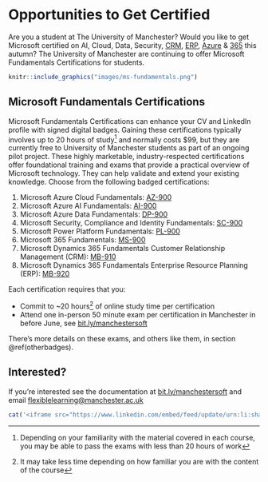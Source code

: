 # Opportunities to Get Certified {#mancrosoft}

Are you a student at The University of Manchester? Would you like to get Microsoft certified on AI, Cloud, Data, Security, [CRM](https://en.wikipedia.org/wiki/Customer_relationship_management), [ERP](https://en.wikipedia.org/wiki/Enterprise_resource_planning), [Azure](https://en.wikipedia.org/wiki/Microsoft_Azure) & [365](https://en.wikipedia.org/wiki/Enterprise_resource_planning) this autumn? The University of Manchester are continuing to offer Microsoft Fundamentals Certifications for students. 

```r
knitr::include_graphics("images/ms-fundamentals.png")
```

## Microsoft Fundamentals Certifications

Microsoft Fundamentals Certifications can enhance your CV and LinkedIn profile with signed digital badges. Gaining these certifications typically involves up to 20 hours of study^[Depending on your familiarity with the material covered in each course, you may be able to pass the exams with less than 20 hours of work] and normally costs $99, but they are currently free to University of Manchester students as part of an ongoing pilot project. These highly marketable, industry-respected certifications offer foundational training and exams that provide a practical overview of Microsoft technology. They can help validate and extend your existing knowledge. Choose from the following badged certifications:

1. Microsoft Azure Cloud Fundamentals: [AZ-900](https://learn.microsoft.com/en-us/credentials/certifications/azure-fundamentals/)
1. Microsoft Azure AI Fundamentals: [AI-900](https://learn.microsoft.com/en-us/credentials/certifications/azure-ai-fundamentals/)
1. Microsoft Azure Data Fundamentals: [DP-900](https://learn.microsoft.com/en-us/credentials/certifications/azure-data-fundamentals/)
1. Microsoft Security, Compliance and Identity Fundamentals: [SC-900](https://learn.microsoft.com/en-us/credentials/certifications/security-compliance-and-identity-fundamentals/)
1. Microsoft Power Platform Fundamentals: [PL-900](https://learn.microsoft.com/en-us/credentials/certifications/power-platform-fundamentals)
1. Microsoft 365 Fundamentals: [MS-900](https://learn.microsoft.com/en-us/credentials/certifications/microsoft-365-fundamentals)
1. Microsoft Dynamics 365 Fundamentals Customer Relationship Management (CRM): [MB-910](https://learn.microsoft.com/en-us/credentials/certifications/d365-fundamentals-customer-engagement-apps-crm)
1. Microsoft Dynamics 365 Fundamentals Enterprise Resource Planning (ERP): [MB-920](https://learn.microsoft.com/en-us/credentials/certifications/d365-fundamentals-finance-and-operations-apps-erp)

Each certification requires that you:

* Commit to ~20 hours^[It may take less time depending on how familiar you are with the content of the course] of online study time per certification 
* Attend one in-person 50 minute exam per certification in Manchester in before June, see [bit.ly/manchestersoft](https://bit.ly/manchestersoft)

There's more details on these exams, and others like them, in section \@ref(otherbadges).

## Interested?

If you're interested see the documentation at [bit.ly/manchestersoft](https://bit.ly/manchestersoft) and email [flexiblelearning@manchester.ac.uk](mailto:flexiblelearning@manchester.ac.uk)

```r
cat('<iframe src="https://www.linkedin.com/embed/feed/update/urn:li:share:7311025084108865536?collapsed=1" height="399" width="504" frameborder="0" allowfullscreen="" title="Embedded post"></iframe>')
```

